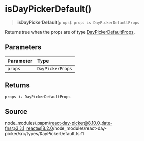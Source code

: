 # isDayPickerDefault()

<a id="undefined" name="undefined"></a>

> **isDayPickerDefault**(`props`): `props is DayPickerDefaultProps`

Returns true when the props are of type [DayPickerDefaultProps](/docs/api/main/interfaces/DayPickerDefaultProps.md).

## Parameters

| Parameter | Type |
| :------ | :------ |
| `props` | `DayPickerProps` |

## Returns

`props is DayPickerDefaultProps`

## Source

node\_modules/.pnpm/react-day-picker@8.10.0\_date-fns@3.3.1\_react@18.2.0/node\_modules/react-day-picker/src/types/DayPickerDefault.ts:11
